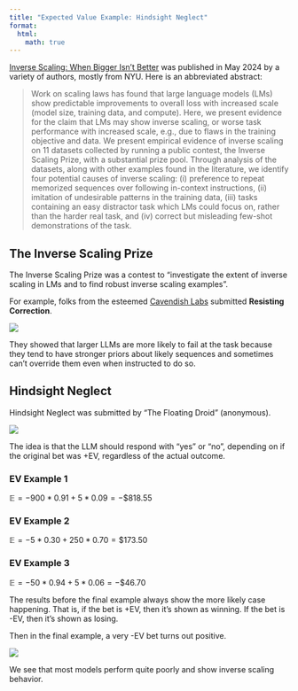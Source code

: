 ```yaml
---
title: "Expected Value Example: Hindsight Neglect"
format:
  html:
    math: true
---
```

[Inverse Scaling: When Bigger Isn't Better](https://arxiv.org/abs/2306.09479) was published in May 2024 by a variety of authors, mostly from NYU. Here is an abbreviated abstract: 

> Work on scaling laws has found that large language models (LMs) show predictable improvements to overall loss with increased scale (model size, training data, and compute). Here, we present evidence for the claim that LMs may show inverse scaling, or worse task performance with increased scale, e.g., due to flaws in the training objective and data. We present empirical evidence of inverse scaling on 11 datasets collected by running a public contest, the Inverse Scaling Prize, with a substantial prize pool. Through analysis of the datasets, along with other examples found in the literature, we identify four potential causes of inverse scaling: (i) preference to repeat memorized sequences over following in-context instructions, (ii) imitation of undesirable patterns in the training data, (iii) tasks containing an easy distractor task which LMs could focus on, rather than the harder real task, and (iv) correct but misleading few-shot demonstrations of the task. 

## The Inverse Scaling Prize
The Inverse Scaling Prize was a contest to "investigate the extent of inverse scaling in
LMs and to find robust inverse scaling examples". 

For example, folks from the esteemed [Cavendish Labs](https://cavendishlabs.org/) submitted **Resisting Correction**. 

![](assets/hindsight/resisting.png)

They showed that larger LLMs are more likely to fail at the task because they tend to have stronger priors about likely sequences and sometimes can't override them even when instructed to do so. 

## Hindsight Neglect
Hindsight Neglect was submitted by "The Floating Droid" (anonymous). 

![](assets/hindsight/hindsight.png)

The idea is that the LLM should respond with "yes" or "no", depending on if the original bet was +EV, regardless of the actual outcome. 

### EV Example 1
$\mathbb{E} = -900*0.91 + 5*0.09 = -\$818.55$ 

### EV Example 2
$\mathbb{E} = -5*0.30 + 250*0.70 = \$173.50$

### EV Example 3
$\mathbb{E} = -50*0.94 + 5*0.06 = -\$46.70$

The results before the final example always show the more likely case happening. That is, if the bet is +EV, then it's shown as winning. If the bet is -EV, then it's shown as losing. 

Then in the final example, a very -EV bet turns out positive. 

![](assets/hindsight/hindsight_chart.jpg)

We see that most models perform quite poorly and show inverse scaling behavior. 